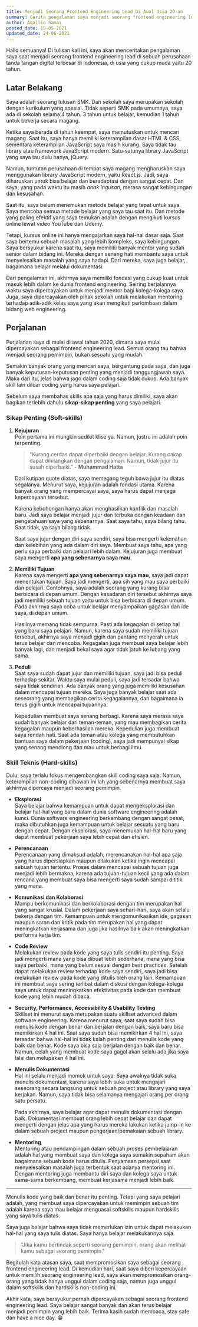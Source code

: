 ```yaml
---
title: Menjadi Seorang Frontend Engineering Lead Di Awal Usia 20-an
summary: Cerita pengalaman saya menjadi seorang frontend engineering lead di awal usia 20-an.
author: Agallio Samai
posted_date: 19-05-2021
updated_date: 24-06-2021
---
```


Hallo semuanya! Di tulisan kali ini, saya akan menceritakan pengalaman saya saat menjadi seorang frontend engineering lead di sebuah perusahaan tanda tangan digital terbesar di Indonesia, di usia yang cukup muda yaitu 20 tahun.

## Latar Belakang

Saya adalah seorang lulusan SMK. Dan sekolah saya merupakan sekolah dengan kurikulum yang spesial. Tidak seperti SMK pada umumnya, saya ada di sekolah selama 4 tahun. 3 tahun untuk belajar, kemudian 1 tahun untuk bekerja secara magang.

Ketika saya berada di tahun keempat, saya memutuskan untuk mencari magang. Saat itu, saya hanya memiliki keterampilan dasar HTML & CSS, sementara keterampilan JavaScript saya masih kurang. Saya tidak tau library atau framework JavaScript modern. Satu-satunya library JavaScript yang saya tau dulu hanya, jQuery.

Namun, tuntutan perusahaan di tempat saya magang mengharuskan saya menggunakan library JavaScript modern, yaitu React.js. Jadi, saya diharuskan untuk bisa belajar dan beradaptasi dengan sangat cepat. Dan saya, yang pada waktu itu masih _anak ingusan_, merasa sangat kebingungan dan kesusahan.

Saat itu, saya belum menemukan metode belajar yang tepat untuk saya. Saya mencoba semua metode belajar yang saya tau saat itu. Dan metode yang paling efektif yang saya temukan adalah dengan mengikuti kursus online lewat video YouTube dan Udemy.

Tetapi, kursus online ini hanya mengajarkan saya hal-hal dasar saja. Saat saya bertemu sebuah masalah yang lebih kompleks, saya kebingungan. Saya bersyukur karena saat itu, saya memiliki banyak mentor yang sudah senior dalam bidang ini. Mereka dengan senang hati membantu saya untuk menyelesaikan masalah yang saya hadapi. Dari mereka, saya juga belajar, bagaimana belajar melalui dokumentasi.

Dari pengalaman ini, akhirnya saya memiliki fondasi yang cukup kuat untuk masuk lebih dalam ke dunia frontend engineering. Seiring berjalannya waktu saya dipercayakan untuk menjadi mentor bagi kolega-kolega saya. Juga, saya dipercayakan oleh pihak sekolah untuk melakukan mentoring terhadap adik-adik kelas saya yang akan mengikuti perlombaan dalam bidang web engineering.

## Perjalanan

Perjalanan saya di mulai di awal tahun 2020, dimana saya mulai dipercayakan sebagai frontend engineering lead. Semua orang tau bahwa menjadi seorang pemimpin, bukan sesuatu yang mudah.

Semakin banyak orang yang mencari saya, bergantung pada saya, dan juga banyak keputusan-keputusan penting yang menjadi tanggungjawab saya. Maka dari itu, jelas bahwa jago dalam coding saja tidak cukup. Ada banyak skill lain diluar coding yang harus saya pelajari.

Sebelum saya membahas skills apa saja yang harus dimiliki, saya akan bagikan terlebih dahulu **sikap-sikap penting** yang saya pelajari.

### Sikap Penting (Soft-skills)

1. **Kejujuran**<br/>
   Poin pertama ini mungkin sedikit klise ya. Namun, justru ini adalah poin terpenting.

   > "Kurang cerdas dapat diperbaiki dengan belajar. Kurang cakap dapat dihilangkan dengan pengalaman. Namun, tidak jujur itu susah diperbaiki." - **Muhammad Hatta**

   Dari kutipan quote diatas, saya memegang teguh bawa jujur itu diatas segalanya. Menurut saya, kejujuran adalah fondasi utama. Karena banyak orang yang mempercayai saya, saya harus dapat menjaga kepercayaan tersebut.

   Karena kebohongan hanya akan menghasilkan konflik dan masalah baru. Jadi saya belajar menjadi jujur dan terbuka dengan keadaan dan pengetahuan saya yang sebenarnya. Saat saya tahu, saya bilang tahu. Saat tidak, ya saya bilang tidak.

   Saat saya jujur dengan diri saya sendiri, saya bisa mengerti kelemahan dan kelebihan yang ada dalam diri saya. Membuat saya tahu, apa yang perlu saya perbaiki dan pelajari lebih dalam. Kejujuran juga membuat saya mengerti **apa yang sebenarnya saya mau**.

2. **Memiliki Tujuan**<br/>
   Karena saya mengerti **apa yang sebenarnya saya mau**, saya jadi dapat menentukan tujuan. Saya jadi mengerti, apa sih yang mau saya perbaiki dan pelajari. Contohnya, saya adalah seorang yang kurang bisa berbicara di depan umum. Dengan kesadaran diri tersebut akhirnya saya jadi memiliki sebuah tujuan yaitu untuk bisa berbicara di depan umum. Pada akhirnya saya coba untuk belajar menyampaikan gagasan dan ide saya, di depan umum.

   Hasilnya memang tidak sempurna. Pasti ada kegagalan di setiap hal yang baru saya pelajari. Namun, karena saya sudah memiliki tujuan tersebut, akhirnya saya menjadi gigih dan pantang menyerah untuk terus belajar dan mencoba. Kegagalan juga membuat saya belajar lebih banyak lagi, dan menjadi bekal saya agar tidak jatuh ke lubang yang sama.

3. **Peduli**<br/>
   Saat saya sudah dapat jujur dan memiliki tujuan, saya jadi bisa peduli terhadap sekitar. Waktu saya mulai peduli, saya jadi tersadar bahwa saya tidak sendirian. Ada banyak orang yang juga memiliki kesusahan dalam mencapai tujuan mereka. Saya juga banyak belajar saat ada seseorang yang membagikan cerita kegagalannya, dan bagaimana ia terus gigih untuk mencapai tujuannya.

   Kepedulian membuat saya senang berbagi. Karena saya merasa saya sudah banyak belajar dari teman-teman, yang mau membagikan cerita kegagalan maupun keberhasilan mereka. Kepedulian juga membuat saya rendah hati. Saat ada teman atau kolega yang membutuhkan bantuan saya dalam pekerjaan (coding), saya jadi mempunyai sikap yang senang menolong dan mau untuk berbagi ilmu.

### Skill Teknis (Hard-skills)

Dulu, saya terlalu fokus mengembangkan skill coding saya saja. Namun, keterampilan non-coding dibawah ini lah yang sebenarnya membuat saya akhirnya dipercaya menjadi seorang pemimpin.

- **Eksplorasi**<br/>
  Saya belajar bahwa kemampuan untuk dapat mengeksplorasi dan belajar hal-hal yang baru dalam dunia software engineering adalah kunci. Dunia software engineering berkembang dengan sangat pesat, maka dibutuhkan juga kemampuan untuk belajar sesuatu yang baru dengan cepat. Dengan eksplorasi, saya menemukan hal-hal baru yang dapat membuat pekerjaan saya lebih cepat dan efisien.

- **Perencanaan**<br/>
  Perencanaan yang dimaksud adalah, merencanakan hal-hal apa saja yang harus dipersiapkan maupun dilakukan ketika ingin mencapai sebuah tujuan tertentu. Proses dalam mencapai sebuah tujuan juga menjadi lebih bermakna, karena ada tujuan-tujuan kecil yang ada dalam rencana yang membuat saya bisa mengerti saya sudah sampai dititik yang mana.

- **Komunikasi dan Kolaborasi**<br/>
  Mampu berkomunikasi dan berkolaborasi dengan tim merupakan hal yang sangat krusial. Dalam pekerjaan saya sehari-hari, saya akan selalu bekerja dengan tim. Kemampuan untuk mengomunikasikan ide, gagasan maupun saran dan kritik pada tim merupakan hal yang dapat meningkatkan kerjasama dan juga jika hasilnya baik akan meningkatkan performa kerja tim.

- **Code Review**<br/>
  Melakukan review pada kode yang saya tulis sendiri itu penting. Saya jadi mengerti mana yang bisa dibuat lebih sederhana, mana yang bisa saya perbaiki, mana yang belum sesuai dengan best practices. Setelah dapat melakukan review terhadap kode saya sendiri, saya jadi bisa melakukan review pada kode yang ditulis oleh orang lain. Kemampuan ini membuat saya sering terlibat dalam diskusi dengan kolega-kolega saya untuk dapat meningkatkan efektivitas pada kode dan membuat kode yang lebih mudah dibaca.

- **Security, Performance, Accessibility & Usability Testing**<br/>
  Skillset ini menurut saya merupakan suatu skillset advanced dalam software engineering. Karena menurut saya, saat saya sudah bisa menulis kode dengan benar dan berjalan dengan baik, saya baru bisa memikirkan 4 hal ini. Saat saya sudah bisa memikirkan 4 hal ini, saya tersadar bahwa hal-hal ini tidak kalah penting dari menulis kode yang baik dan benar. Kode saya bisa saja berjalan dengan baik dan benar. Namun, celah yang membuat kode saya gagal akan selalu ada jika saya lalai dan melupakan 4 hal ini.

- **Menulis Dokumentasi**<br/>
  Hal ini selalu menjadi momok untuk saya. Saya awalnya tidak suka menulis dokumentasi, karena saya lebih suka untuk mengajari seseorang secara langsung untuk sebuah project atau library yang saya kerjakan. Namun, saya tidak bisa selamanya mengajari orang per orang satu persatu.

  Pada akhirnya, saya belajar agar dapat menulis dokumentasi dengan baik. Dokumentasi membuat orang lebih cepat belajar dan dapat mengerti dengan jelas apa yang harus mereka lakukan ketika jump-in ke dalam sebuah project maupun pengerjaan/pemakaian sebuah library.

- **Mentoring**<br/>
  Mentoring atau pendampingan dalam sebuah proses pembelajaran adalah hal yang membuat saya dan kolega saya semakin sepaham akan bagaimana sebuah kode harus ditulis. Penyamaan persepsi saat menyelesaikan masalah juga terbentuk saat adanya mentoring ini. Dengan mentoring juga membantu diri saya dan kolega saya untuk sama-sama berkembang, membuat kerjasama menjadi lebih baik.

---

Menulis kode yang baik dan benar itu penting. Tetapi yang saya pelajari adalah, yang membuat saya dipercayakan untuk memimpin sebuah tim adalah karena saya mau belajar menguasai softskills maupun hardskills yang saya tulis diatas.

Saya juga belajar bahwa saya tidak memerlukan izin untuk dapat melakukan hal-hal yang saya tulis diatas. Saya hanya belajar melakukannya saja.

> "Jika kamu bertindak seperti seorang pemimpin, orang akan melihat kamu sebagai seorang pemimpin."

Begitulah kata atasan saya, saat mempromosikan saya sebagai seorang frontend engineering lead. Di kemudian hari, saat saya diberi kepercayaan untuk memilih seorang engineering lead, saya akan mempromosikan orang-orang yang tidak hanya unggul dalam coding saja, namun juga unggul dalam softskills dan hardskills non-coding ini.

Akhir kata, saya bersyukur pernah dipercayakan sebagai seorang frontend engineering lead. Saya belajar sangat banyak dan akan terus belajar menjadi pemimpin yang lebih baik. Terima kasih sudah membaca, stay safe dan have a nice day. 😁
